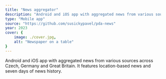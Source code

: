 ```yaml
---
title: "News aggregator"
description: "Android and iOS app with aggregated news from various sources across Czech, Germany and Great Britain. It features location-based news and seven days of news history."
type: "Mobile app"
source: "https://github.com/susickypavel/pda-news"
year: 2023
cover: {
	image: ./cover.jpg,
	alt: "Newspaper on a table" 
}
---
```


Android and iOS app with aggregated news from various sources across Czech, Germany and Great Britain. It features location-based news and seven days of news history.

